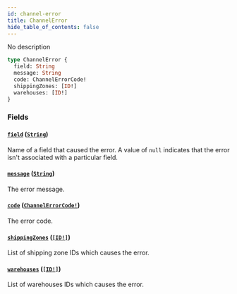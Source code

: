 ```yaml
---
id: channel-error
title: ChannelError
hide_table_of_contents: false
---
```


No description

```graphql
type ChannelError {
  field: String
  message: String
  code: ChannelErrorCode!
  shippingZones: [ID!]
  warehouses: [ID!]
}
```

### Fields

#### [`field`](#) ([`String`](../../../developer/api-reference/scalars/string))

Name of a field that caused the error. A value of `null` indicates that the error isn't associated with a particular field.

#### [`message`](#) ([`String`](../../../developer/api-reference/scalars/string))

The error message.

#### [`code`](#) ([`ChannelErrorCode!`](../../../developer/api-reference/enums/channel-error-code))

The error code.

#### [`shippingZones`](#) ([`[ID!]`](../../../developer/api-reference/scalars/id))

List of shipping zone IDs which causes the error.

#### [`warehouses`](#) ([`[ID!]`](../../../developer/api-reference/scalars/id))

List of warehouses IDs which causes the error.
